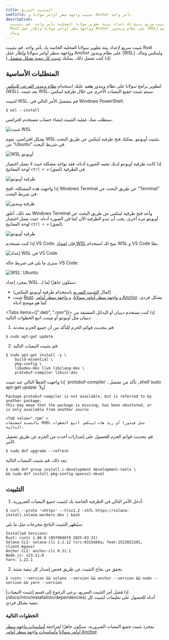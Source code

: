 ```yaml
---
title: التثبيت السريع
seoTitle: تثبيت واجهة سطر أوامر سولانا و Anchor بأمر واحد
description:
  دليل تثبيت سريع يتيح لك إعداد بيئة تطوير سولانا المحلية بأمر واحد. قم بتثبيت
  Rust وواجهة سطر أوامر سولانا وإطار عمل Anchor على نظام ويندوز (WSL) ولينكس
  وماك.
---
```


تثبيت سريع لإعداد بيئة تطوير سولانا المحلية الخاصة بك بأمر واحد. قم بتثبيت Rust
وواجهة سطر أوامر سولانا وإطار عمل Anchor على نظام ويندوز (WSL) ولينكس وماك. (إذا
كنت تفضل ذلك، يمكنك
[تثبيت كل تبعية بشكل منفصل](/docs/intro/installation/dependencies).)

## المتطلبات الأساسية

<Accordions>
<Accordion title="ويندوز">

لتطوير برامج سولانا على نظام ويندوز **يجب** عليك استخدام
[نظام ويندوز الفرعي للينكس](https://learn.microsoft.com/en-us/windows/wsl/install)
(WSL). بعد تثبيت WSL، سيتم تثبيت جميع التبعيات الأخرى من خلال طرفية لينكس.

لتثبيت WSL، قم بتشغيل الأمر التالي في Windows PowerShell:

```terminal
$ wsl --install
```

ستطلب منك عملية التثبيت إنشاء حساب مستخدم افتراضي.

![تثبيت WSL](/assets/docs/intro/installation/wsl-install.png)

بشكل افتراضي، يقوم WSL بتثبيت أوبونتو. يمكنك فتح طرفية لينكس عن طريق البحث عن
"Ubuntu" في شريط البحث.

![WSL أوبونتو](/assets/docs/intro/installation/wsl-ubuntu-search.png)

إذا كانت طرفية أوبونتو لديك تشبه الصورة أدناه، فقد تواجه مشكلة حيث لا يعمل
اختصار لوحة المفاتيح `ctrl + v` (لصق) في الطرفية.

![طرفية أوبونتو](/assets/docs/intro/installation/wsl-ubuntu-terminal-1.png)

إذا واجهت هذه المشكلة، افتح Windows Terminal عن طريق البحث عن "Terminal" في شريط
البحث.

![طرفية ويندوز](/assets/docs/intro/installation/wsl-windows-terminal.png)

بعد ذلك، أغلق Windows Terminal وأعد فتح طرفية لينكس عن طريق البحث عن أوبونتو مرة
أخرى. يجب أن تبدو الطرفية الآن كما في الصورة أدناه، حيث يعمل اختصار لوحة
المفاتيح `ctrl + v` (لصق).

![طرفية أوبونتو](/assets/docs/intro/installation/wsl-ubuntu-terminal-2.png)

إذا كنت تستخدم VS Code، فإن
[امتداد WSL](https://code.visualstudio.com/docs/remote/wsl-tutorial) يتيح لك
استخدام WSL و VS Code معًا.

![إعداد WSL في VS Code](/assets/docs/intro/installation/wsl-vscode.png)

سترى ما يلي في شريط حالة VS Code:

![WSL: Ubuntu](/assets/docs/intro/installation/wsl-vscode-ubuntu.png)

بمجرد إعداد WSL، ستكون جاهزًا إما لـ:

- إكمال [التثبيت السريع](#installation) باستخدام طرفية أوبونتو (لينكس)
- تثبيت [Rust](/docs/intro/installation/dependencies#install-rust)، و
  [واجهة سطر أوامر سولانا](/docs/intro/installation/dependencies#install-solana-cli)،
  و
  [واجهة سطر أوامر Anchor](/docs/intro/installation/dependencies#install-anchor-cli)
  بشكل فردي، كما هو موضح أدناه

</Accordion>
<Accordion title="Linux">

<Tabs items={[".deb", ".rpm"]}>
<Tab value=".deb" >
إذا كنت تستخدم ديبيان أو البدائل المشتقة من ديبيان مثل أوبونتو أو مينت، اتبع الخطوات التالية:

1. قم بتحديث قوائم الحزم للتأكد من أن جميع الحزم محدثة:

```terminal
$ sudo apt-get update
```

2. قم بتثبيت التبعيات التالية:

```terminal
$ sudo apt-get install -y \
    build-essential \
    pkg-config \
    libudev-dev llvm libclang-dev \
    protobuf-compiler libssl-dev
```

<Callout>
إذا واجهت الخطأ التالي عند تثبيت `protobuf-compiler`، تأكد
من تشغيل _shell`sudo apt-get update` أولاً

```
Package protobuf-compiler is not available, but is referred to by another package.
This may mean that the package is missing, has been obsoleted, or
is only available from another source
```

</Callout>

  </Tab>

    <Tab value=".rpm" >
    بالنسبة لمشتقات RHEL مثل فيدورا أو ريد هات لينكس، اتبع الخطوات التالية.

قم بتحديث قوائم الحزم للحصول على إصدارات أحدث من الحزم عن طريق تشغيل الأمر.

```terminal
$ sudo dnf upgrade --refresh
```

بعد ذلك، قم بتثبيت التبعيات التالية:

```terminal
$ sudo dnf group install c-development development-tools \
&& sudo dnf install pkg-config openssl-devel
```

  </Tab>
</Tabs>

</Accordion>
</Accordions>

## التثبيت

1. أدخل الأمر التالي في الطرفية الخاصة بك لتثبيت جميع التبعيات الضرورية:

```terminal
$ curl --proto '=https' --tlsv1.2 -sSfL https://solana-install.solana.workers.dev | bash
```

سيُظهر التثبيت الناجح مخرجات مثل ما يلي:

```
Installed Versions:
Rust: rustc 1.86.0 (05f9846f8 2025-03-31)
Solana CLI: solana-cli 2.2.12 (src:0315eb6a; feat:1522022101, client:Agave)
Anchor CLI: anchor-cli 0.31.1
Node.js: v23.11.0
Yarn: 1.22.1
```

2. تحقق من نجاح التثبيت عن طريق فحص إصدار كل تبعية مثبتة.

```terminal
$ rustc --version && solana --version && anchor --version && node --version && yarn --version
```

<Callout>
  إذا فشل أمر التثبيت السريع، يرجى الرجوع إلى قسم [تثبيت
  التبعيات](/docs/intro/installation/dependencies) أدناه للحصول على تعليمات
  لتثبيت كل تبعية بشكل فردي.
</Callout>

### الخطوات التالية

بمجرد تثبيت جميع التبعيات الضرورية، ستكون جاهزًا لمراجعة
[أساسيات واجهة سطر أوامر سولانا](/docs/intro/installation/solana-cli-basics)
و[أساسيات واجهة سطر أوامر Anchor](/docs/intro/installation/anchor-cli-basics).
